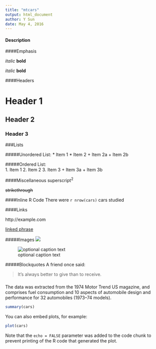 ```yaml
---
title: "mtcars"
output: html_document
author: Y Sun
date: May 4, 2016
---
```



#### Description

####Emphasis

*italic*   **bold**

_italic_   __bold__

####Headers

# Header 1

## Header 2

### Header 3

###Lists

#####Unordered List:
* Item 1
* Item 2
    + Item 2a
    + Item 2b

#####Ordered List:  
1. Item 1
2. Item 2
3. Item 3
    + Item 3a
    + Item 3b
    
####Miscellaneous
superscript^2^

~~strikethrough~~   

####Inline R Code
There were `r nrow(cars)` cars studied

####Links

http://example.com

[linked phrase](http://example.com)


#####Images
![](http://example.com/logo.png)

![optional caption text](figures/img.png)

#####Blockquotes
A friend once said:

> It's always better to give
> than to receive.


#####



The data was extracted from the 1974 Motor Trend US magazine, and comprises fuel consumption and 10 aspects of automobile design and performance for 32 automobiles (1973–74 models).

```r
summary(cars)
```

You can also embed plots, for example:

```r
plot(cars)
```

Note that the `echo = FALSE` parameter was added to the code chunk to prevent printing of the R code that generated the plot.
